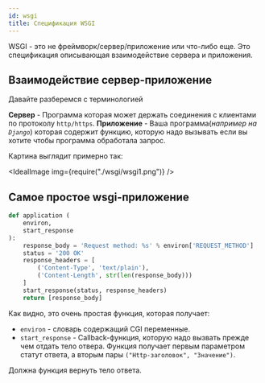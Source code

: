 ```yaml
---
id: wsgi
title: Спецификация WSGI
---
```



WSGI - это не фреймворк/сервер/приложение или что-либо еще. Это спецификация описывающая взаимодействие сервера и приложения.

<Link
  title="WSGI Tutorial"
  href="http://wsgi.tutorial.codepoint.net"
  caption="Хороший материал на эту тему"
  image="https://www.researchgate.net/publication/336979854/figure/fig1/AS:820611999879169@1572660555327/The-various-functional-layers-encapsulating-a-WSGI-application-and-the-technologies.png"
/>

<Link
  title="Gunicorn"
  href="https://gunicorn.org/"
  caption="Самый популярный wsgi-сервер"
  image="https://gunicorn.org/images/logo.jpg"
/>

## Взаимодействие сервер-приложение

Давайте разберемся с терминологией

**Сервер** - Программа которая может держать соединения с клиентами по протоколу `http/https`.
**Приложение** - Ваша программа(_например на `Django`_) которая содержит функцию, которую надо вызывать если вы хотите чтобы программа обработала запрос.

Картина выглядит примерно так:

<IdealImage img={require("./wsgi/wsgi1.png")} />

## Самое простое wsgi-приложение

```python
def application (
    environ,
    start_response
):
    response_body = 'Request method: %s' % environ['REQUEST_METHOD']
    status = '200 OK'
    response_headers = [
        ('Content-Type', 'text/plain'),
        ('Content-Length', str(len(response_body)))
    ]
    start_response(status, response_headers)
    return [response_body]
```

Как видно, это очень простая функция, которая получает:

- `environ` - словарь содержащий CGI переменные.
  <Link
    href="https://stackoverflow.com/questions/2089271/what-is-common-gateway-interface-cgi"
    title="Информация о CGI"
  />
- `start_response` - Callback-функция, которую надо вызвать прежде чем отдать тело отвера. Функция получает первым параметром статут ответа, а вторым пары `("Http-заголовок", "Значение")`.

Должна функция вернуть тело ответа.
